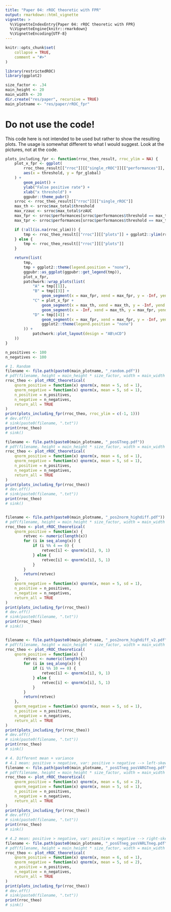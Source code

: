 ```yaml
---
title: "Paper 04: rROC theoretic with FPR"
output: rmarkdown::html_vignette
vignette: >
  %\VignetteIndexEntry{Paper 04: rROC theoretic with FPR}
  %\VignetteEngine{knitr::rmarkdown}
  %\VignetteEncoding{UTF-8}
---
```


```r
knitr::opts_chunk$set(
    collapse = TRUE,
    comment = "#>"
)
```

```r
library(restrictedROC)
library(ggplot2)

size_factor <- .34
main_height <- 20
main_width <- 20
dir.create("res/paper", recursive = TRUE)
main_plotname <- "res/paper/rROC_fpr"
```
# Do not use the code!
This code here is not intended to be used but rather to show the resulting plots. The usage is 
somewhat different to what I would suggest. Look at the pictures, not at the code. 
```r
plots_including_fpr <- function(rroc_theo_result, rroc_ylim = NA) {
    plot_x_fpr <- ggplot(
        rroc_theo_result[["rroc"]][["single_rROC"]][["performances"]],
        aes(x = threshold, y = fpr_global)
    ) +
        geom_point() +
        ylab("False positive rate") +
        xlab("x threshold") +
        ggpubr::theme_pubr()
    srroc <- rroc_theo_result[["rroc"]][["single_rROC"]]
    max_th <- srroc$max_total$threshold
    max_rzauc <- srroc$max_total$rzAUC
    max_fpr <- srroc$performances[srroc$performances$threshold == max_th, ][["fpr_global"]]
    max_tpr <- srroc$performances[srroc$performances$threshold == max_th, ][["tpr_global"]]

    if (!all(is.na(rroc_ylim))) {
        tmp <- rroc_theo_result[["rroc"]][["plots"]] + ggplot2::ylim(rroc_ylim)
    } else {
        tmp <- rroc_theo_result[["rroc"]][["plots"]]
    }

    return(list(
        tmp,
        tmp + ggplot2::theme(legend.position = "none"),
        ggpubr::as_ggplot(ggpubr::get_legend(tmp)),
        plot_x_fpr,
        patchwork::wrap_plots(list(
            "A" = tmp[[1]],
            "B" = tmp[[3]] +
                geom_segment(x = max_fpr, xend = max_fpr, y = -Inf, yend = max_tpr, col = "red"),
            "C" = plot_x_fpr +
                geom_segment(x = max_th, xend = max_th, y = -Inf, yend = max_fpr, col = "red") +
                geom_segment(x = -Inf, xend = max_th, y = max_fpr, yend = max_fpr, col = "red"),
            "D" = tmp[[4]] +
                geom_segment(x = max_fpr, xend = max_fpr, y = -Inf, yend = max_rzauc, col = "red") +
                ggplot2::theme(legend.position = "none")
        )) +
            patchwork::plot_layout(design = "AB\nCD")
    ))
}

n_positives <- 100
n_negatives <- 100

# 1. Random
filename <- file.path(paste0(main_plotname, "_random.pdf"))
# pdf(filename, height = main_height * size_factor, width = main_width * size_factor)
rroc_theo <- plot_rROC_theoretical(
    qnorm_positive = function(x) qnorm(x, mean = 5, sd = 1),
    qnorm_negative = function(x) qnorm(x, mean = 5, sd = 1),
    n_positive = n_positives,
    n_negative = n_negatives,
    return_all = TRUE
)
print(plots_including_fpr(rroc_theo, rroc_ylim = c(-1, 1)))
# dev.off()
# sink(paste0(filename, ".txt"))
print(rroc_theo)
# sink()

filename <- file.path(paste0(main_plotname, "_posGTneg.pdf"))
# pdf(filename, height = main_height * size_factor, width = main_width * size_factor)
rroc_theo <- plot_rROC_theoretical(
    qnorm_positive = function(x) qnorm(x, mean = 6, sd = 1),
    qnorm_negative = function(x) qnorm(x, mean = 5, sd = 1),
    n_positive = n_positives,
    n_negative = n_negatives,
    return_all = TRUE
)
print(plots_including_fpr(rroc_theo))
# dev.off()
# sink(paste0(filename, ".txt"))
print(rroc_theo)
# sink()


filename <- file.path(paste0(main_plotname, "_pos2norm_highdiff.pdf"))
# pdf(filename, height = main_height * size_factor, width = main_width * size_factor)
rroc_theo <- plot_rROC_theoretical(
    qnorm_positive = function(x) {
        retvec <- numeric(length(x))
        for (i in seq_along(x)) {
            if (i %% 4 == 0) {
                retvec[i] <- qnorm(x[i], 9, 1)
            } else {
                retvec[i] <- qnorm(x[i], 5, 1)
            }
        }
        return(retvec)
    },
    qnorm_negative = function(x) qnorm(x, mean = 5, sd = 1),
    n_positive = n_positives,
    n_negative = n_negatives,
    return_all = TRUE
)
print(plots_including_fpr(rroc_theo))
# dev.off()
# sink(paste0(filename, ".txt"))
print(rroc_theo)
# sink()


filename <- file.path(paste0(main_plotname, "_pos2norm_highdiff_v2.pdf"))
# pdf(filename, height = main_height * size_factor, width = main_width * size_factor)
rroc_theo <- plot_rROC_theoretical(
    qnorm_positive = function(x) {
        retvec <- numeric(length(x))
        for (i in seq_along(x)) {
            if (i %% 10 == 0) {
                retvec[i] <- qnorm(x[i], 9, 1)
            } else {
                retvec[i] <- qnorm(x[i], 5, 1)
            }
        }
        return(retvec)
    },
    qnorm_negative = function(x) qnorm(x, mean = 5, sd = 1),
    n_positive = n_positives,
    n_negative = n_negatives,
    return_all = TRUE
)
print(plots_including_fpr(rroc_theo))
# dev.off()
# sink(paste0(filename, ".txt"))
print(rroc_theo)
# sink()

# 4. Different mean + variance
# 4.1 mean: positive > negative, var: positive > negative --> left-skewed
filename <- file.path(paste0(main_plotname, "_posGTneg_posVARGTneg.pdf"))
# pdf(filename, height = main_height * size_factor, width = main_width * size_factor)
rroc_theo <- plot_rROC_theoretical(
    qnorm_positive = function(x) qnorm(x, mean = 6, sd = 2),
    qnorm_negative = function(x) qnorm(x, mean = 5, sd = 1),
    n_positive = n_positives,
    n_negative = n_negatives,
    return_all = TRUE
)
print(plots_including_fpr(rroc_theo))
# dev.off()
# sink(paste0(filename, ".txt"))
print(rroc_theo)
# sink()

# 4.2 mean: positive > negative, var: positive < negative --> right-skewed
filename <- file.path(paste0(main_plotname, "_posGTneg_posVARLTneg.pdf"))
# pdf(filename, height = main_height * size_factor, width = main_width * size_factor)
rroc_theo <- plot_rROC_theoretical(
    qnorm_positive = function(x) qnorm(x, mean = 6, sd = 1),
    qnorm_negative = function(x) qnorm(x, mean = 5, sd = 2),
    n_positive = n_positives,
    n_negative = n_negatives,
    return_all = TRUE
)
print(plots_including_fpr(rroc_theo))
# dev.off()
# sink(paste0(filename, ".txt"))
print(rroc_theo)
# sink()
```
